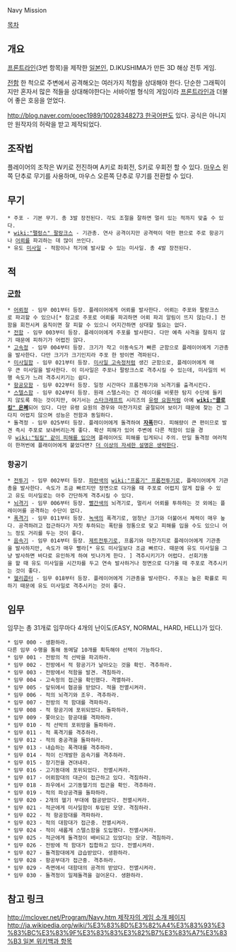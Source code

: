 Navy Mission

[[목차]]

== 개요 ==
[[프론트라인]](3번 항목)을 제작한 [[일본인]], D.IKUSHIMA가 만든 3D 해상 전투 게임.

[[전함]] 한 척으로 주변에서 공격해오는 여러가지 적함을 상대해야 한다. 단순한 그래픽이지만 혼자서 많은 적들을 상대해야한다는 서바이벌 형식의 게임이라 [[프론트라인]]과 더불어 좋은 호응을 얻었다.

[[http://blog.naver.com/ooec1989/10028348273 한국어판]]도 있다. 공식은 아니지만 원작자의 허락을 받고 제작되었다.

== 조작법 ==
플레이어의 조작은 W키로 전진하며 A키로 좌회전, S키로 우회전 할 수 있다. [[마우스]] 왼쪽 단추로 무기를 사용하며, 마우스 오른쪽 단추로 무기를 전환할 수 있다.

== 무기 ==
 * 주포 - 기본 무기. 총 3발 장전된다. 각도 조절을 잘하면 멀리 있는 적까지 맞출 수 있다.
 * [[wiki:"팰렁스" 팔랑크스]] - 기관총. 연사 공격이지만 공격력이 약한 편으로 주로 항공기나 [[어뢰]]를 파괴하는 데 많이 쓰인다.
 * 유도 [[미사일]] - 적함이나 적기에 발사할 수 있는 미사일. 총 4발 장전된다.

== 적 ==
=== [[군함]] ===
 * [[어뢰정]] - 임무 001부터 등장. 플레이어에게 어뢰를 발사한다. 어뢰는 주포와 팔랑크스로 파괴할 수 있으나[* 참고로 주포로 어뢰를 파괴하면 어뢰 파괴 알림이 뜨지 않는다.] 전함을 회전시켜 움직이면 잘 피할 수 있으니 어지간하면 상대할 필요는 없다.
 * [[전함]] - 임무 003부터 등장. 플레이어에게 주포를 발사한다. 다만 예측 사격을 잘하지 않기 때문에 피하기가 어렵진 않다.
 * [[고속정]] - 임무 004부터 등장. 크기가 작고 이동속도가 빠른 군함으로 플레이어에게 기관총을 발사한다. 다만 크기가 크기인지라 주포 한 방이면 격파된다.
 * [[미사일]]함 - 임무 021부터 등장. [[미사일 고속정]]처럼 생긴 군함으로, 플레이어에게 매우 큰 미사일을 발사한다. 이 미사일은 주포나 팔랑크스로 격추시킬 수 있는데, 미사일의 비행 속도가 느려 격추시키기는 쉽다.
 * [[항공모함]] - 임무 022부터 등장. 일정 시간마다 프롭전투기와 뇌격기를 출격시킨다.
 * [[스텔스]]함 - 임무 024부터 등장. 원래 스텔스라는 건 레이더를 비롯한 탐지 수단에 들키지 않도록 하는 것이지만, 여기서는 [[스타크래프트]] 시리즈의 [[유령 요원]]처럼 아예 '''[[wiki:"클로킹" 은폐]]'''되어 있다. 다만 유령 요원의 경우와 마찬가지로 굴절되어 보이기 때문에 찾는 건 그다지 어렵지 않으며 성능은 전함과 동일하다.
 * 돌격정 - 임무 025부터 등장. 플레이어에게 돌격하여 '''[[자폭]]'''한다. 피해량이 큰 편이므로 발견 즉시 주포로 보내버리는게 좋다. 확산 피해가 있어 주변에 다른 적함이 있을 경우 [[wiki:"팀킬" 같이 피해를 입으며]] 플레이어도 피해를 입게되니 주의. 만일 돌격정 여러척이 한꺼번에 플래이어에게 붙었다면? [[더 이상의 자세한 설명은 생략한다]].

=== 항공기 ===
 * [[전투기]] - 임무 002부터 등장. [[파란색]]의 [[wiki:"프롭기" 프롭]]전투기로, 플레이어에게 기관총을 발사한다. 속도가 조금 빠르지만 정면으로 다가올 때 주포로 어렵지 않게 잡을 수 있고 유도 미사일로는 아주 간단하게 격추시킬 수 있다.
 * [[뇌격기]] - 임무 006부터 등장. [[빨간색]]의 뇌격기로, 멀리서 어뢰를 투하하는 것 외에는 플레이어를 공격하는 수단이 없다.
 * [[폭격기]] - 임무 011부터 등장. [[녹색]]의 폭격기로, 엄청난 크기와 더불어서 체력이 매우 높다. 공격하려고 접근하다가 자칫 투하되는 폭탄을 정통으로 맞고 피해를 입을 수도 있으니 어느 정도 거리를 두는 것이 좋다.
 * [[음속]]기 - 임무 014부터 등장. [[제트전투기]]로, 프롭기와 마찬가지로 플레이어에게 기관총을 발사하지만, 속도가 매우 빨라[* 유도 미사일보다 조금 빠르다. 때문에 유도 미사일을 그냥 발사하면 바다로 유인하게 하여 빗나가게 한다. ] 격추시키기가 어렵다. 선회기동을 할 때 유도 미사일을 시간차를 두고 연속 발사하거나 정면으로 다가올 때 주포로 격추시키는 것이 좋다. 
 * [[헬리콥터]] - 임무 018부터 등장. 플레이어에게 기관총을 발사한다. 주포는 높은 확률로 피하기 때문에 유도 미사일로 격추시키는 것이 좋다.

== 임무 ==
임무는 총 31개로 임무마다 4개의 난이도(EASY, NORMAL, HARD, HELL)가 있다.

 * 임무 000 - 생환하라.
 다른 임무 수행을 통해 동메달 10개를 획득해야 선택이 가능하다.
 * 임무 001 - 전방의 적 선박을 파괴하라.
 * 임무 002 - 전방에서 적 항공기가 날아오는 것을 확인. 격추하라.
 * 임무 003 - 전방에서 적함을 발견. 격침하라.
 * 임무 004 - 고속정의 접근을 확인했다. 격멸하라.
 * 임무 005 - 앞뒤에서 협공을 받았다. 적을 전멸시켜라.
 * 임무 006 - 적의 뇌격기와 조우. 격추하라.
 * 임무 007 - 전방의 적 함대를 격파하라.
 * 임무 008 - 적 항공기에 포위되었다. 돌파하라.
 * 임무 009 - 쫓아오는 항공대를 격파하라.
 * 임무 010 - 적 선박의 포위망을 돌파하라.
 * 임무 011 - 적 폭격기를 격추하라.
 * 임무 012 - 적의 중공격을 돌파하라.
 * 임무 013 - 내습하는 폭격대를 격추하라.
 * 임무 014 - 적이 신개발한 음속기를 격추하라.
 * 임무 015 - 장기전을 견뎌내라.
 * 임무 016 - 고기동대에 포위되었다. 전멸시켜라.
 * 임무 017 - 어뢰함대의 대군이 접근하고 있다. 격침하라.
 * 임무 018 - 좌우에서 고기동헬기의 접근을 확인. 격추하라.
 * 임무 019 - 적의 파상공격을 돌파하라.
 * 임무 020 - 2개의 헬기 부대에 협공받았다. 전멸시켜라.
 * 임무 021 - 적군에게 미사일함이 투입된 모양. 격침하라.
 * 임무 022 - 적 항공함대를 격파하라.
 * 임무 023 - 적의 대함대가 접근중. 전멸시켜라.
 * 임무 024 - 적이 새롭게 스텔스함을 도입했다. 전멸시켜라.
 * 임무 025 - 적군에게 돌격정이 배비되고 있었다는 모양. 격침하라.
 * 임무 026 - 전방에 적 함대가 집합하고 있다. 전멸시켜라.
 * 임무 027 - 돌격함대에게 급습받았다. 생환하라.
 * 임무 028 - 항공부대가 접근중. 격추하라.
 * 임무 029 - 측면에서 대함대의 공격의 받았다. 전멸시켜라.
 * 임무 030 - 돌격정이 일제돌격을 걸어온다. 생환하라.

== 참고 링크 ==
[[http://mclover.net/Program/Navy.htm 제작자의 게임 소개 페이지]]
[[http://ja.wikipedia.org/wiki/%E3%83%8D%E3%82%A4%E3%83%93%E3%83%BC%E3%83%9F%E3%83%83%E3%82%B7%E3%83%A7%E3%83%B3 일본 위키백과 항목]]
